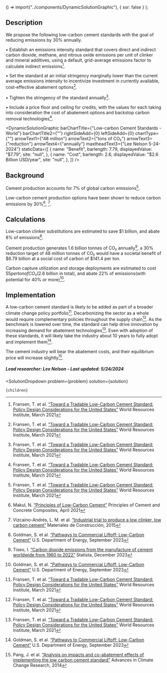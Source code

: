 
  () => import("../components/DynamicSolutionGraphic"),
  { ssr: false }
);



## Description
We propose the following low-carbon cement standards with the goal of reducing emissions by 30% annually.

•	Establish an emissions intensity standard that covers direct and indirect carbon dioxide, methane, and nitrous oxide emissions per unit of clinker and mineral additives, using a default, grid-average emissions factor to calculate indirect emissions[^”1”].

•	Set the standard at an initial stringency marginally lower than the current average emissions intensity to incentivize investment in currently available, cost-effective abatement options[^”1”].

•	Tighten the stringency of the standard annually[^”1”].

•	Include a price floor and ceiling for credits, with the values for each taking into consideration the cost of abatement options and backstop carbon removal technologies[^”1”].

<DynamicSolutionGraphic
  barChartTitle={"Low-carbon Cement Standards - World"}
  barChartTitle2={""}
  rightSideAdd={0}
  leftSideAdd={0}
  chartType={""}
  arrowText1={"48 million"}
  arrowText2={"tons of CO₂"}
  arrowText3={"reduction"}
  arrowText4={"annually"}
  mastheadText3={"Lee Nelson 5-24-2024"}
 staticData={[
    {
     name: "Benefit",
      barlength: 7.79,
      displayedValue: "$7.79",
      site: "null",
    },
    {
      name: "Cost",
      barlength: 2.6,
      displayedValue: "$2.6 Billion USD/year",
      site: "null",
    },
  ]}
/>

## Background
Cement production accounts for 7% of global carbon emissions[^”1”].

Low-carbon cement production options have been shown to reduce carbon emissions by 30%[^”3”], [^”4”].


## Calculations
Low-carbon clinker substitutions are estimated to save $1 billion, and abate 8% of emissions[^”5”].

Cement production generates 1.6 billion tonnes of CO₂ annually[^”6”], a 30% reduction target of 48 million tonnes of CO₂ would have a societal benefit of $6.79 billion at a social cost of carbon of $141.4 per ton.

Carbon capture utilization and storage deployments are estimated to cost $55 per ton of CO₂ ($2.6 billion in total), and abate 22% of emissions(with potential for 40% or more)[^”5”].

## Implementation
A low-carbon cement standard is likely to be added as part of a broader climate change policy portfolio[^”1”]. Decarbonizing the sector as a whole would require complementary policies throughout the supply chain[^”1”]. As the benchmark is lowered over time, the standard can help drive innovation by increasing demand for abatement technologies[^”1”]. Even with adoption of these standards, it will likely take the industry about 10 years to fully adopt and implement them[^”5”].

The cement industry will bear the abatement costs, and their equilibrium price will increase slightly[^”2”].

##### Lead researcher: Lee Nelson - Last updated: 5/24/2024

[^”1”]: Fransen, T. et al. [“Toward a Tradable Low-Carbon Cement Standard: Policy Design Considerations for the United States”](https://doi.org/10.46830/wriwp.20.00112) World Resources Institute, March 2021

[^”2”]: Pang, J. et al. [“Analysis on impacts and co-abatement effects of implementing the low carbon cement standard”]( https://doi.org/10.3724/SP.J.1248.2014.041) Advances in Climate Change Research, 2014

[^”3”]: Makul, N. [“Principles of Low-Carbon Cement”](https://link.springer.com/chapter/10.1007/978-3-030-69602-3_3) Principles of Cement and Concrete Composites, April 2021

[^”4”]: Vizcaíno-Andrés, L. M. et al. [“Industrial trial to produce a low clinker, low carbon cement”]( https://doi.org/10.3989/mc.2015.00614) Materiales de Construcción, 2015

[^”5”]: Goldman, S. et al. [“Pathways to Commercial Liftoff: Low-Carbon Cement”](https://liftoff.energy.gov/wp-content/uploads/2023/09/20230918-Pathways-to-Commercial-Liftoff-Cement.pdf) U.S. Department of Energy, September 2023

[^”6”]: Tiseo, I. [“Carbon dioxide emissions from the manufacture of cement worldwide from 1960 to 2022”](https://www.statista.com/statistics/1299532/carbon-dioxide-emissions-worldwide-cement-manufacturing/) Statista, December 2023



  <SolutionDropdown 
    problem={problem} 
    solution={solution}
  >
    {children}
  </SolutionDropdown>